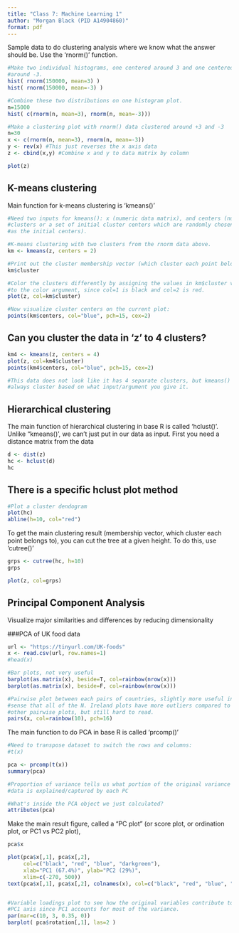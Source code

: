 ```yaml
---
title: "Class 7: Machine Learning 1"
author: "Morgan Black (PID A14904860)"
format: pdf
---
```


Sample data to do clustering analysis where we know what the answer should be. Use the 'rnorm()' function.

```r

#Make two individual histograms, one centered around 3 and one centered 
#around -3.
hist( rnorm(150000, mean=3) )
hist( rnorm(150000, mean=-3) )

#Combine these two distributions on one histogram plot.
n=15000
hist( c(rnorm(n, mean=3), rnorm(n, mean=-3)))

```

```r

#Make a clustering plot with rnorm() data clustered around +3 and -3
n=30
x <- c(rnorm(n, mean=3), rnorm(n, mean=-3))
y <- rev(x) #This just reverses the x axis data
z <- cbind(x,y) #Combine x and y to data matrix by column

plot(z)

```

## K-means clustering
Main function for k-means clustering is 'kmeans()'

```r

#Need two inputs for kmeans(): x (numeric data matrix), and centers (number of 
#clusters or a set of initial cluster centers which are randomly chosen from x 
#as the initial centers).

#K-means clustering with two clusters from the rnorm data above.
km <- kmeans(z, centers = 2)

#Print out the cluster membership vector (which cluster each point belongs to).
km$cluster

#Color the clusters differently by assigning the values in km$cluster vector 
#to the color argument, since col=1 is black and col=2 is red.
plot(z, col=km$cluster)

#Now visualize cluster centers on the current plot:
points(km$centers, col="blue", pch=15, cex=2)

```



## Can you cluster the data in 'z' to 4 clusters?

```r

km4 <- kmeans(z, centers = 4)
plot(z, col=km4$cluster)
points(km4$centers, col="blue", pch=15, cex=2)

#This data does not look like it has 4 separate clusters, but kmeans() will 
#always cluster based on what input/argument you give it.

```


## Hierarchical clustering 

The main function of hierarchical clustering in base R is called 'hclust()'. 
Unlike "kmeans()', we can't just put in our data as input. First you need a distance matrix from the data

```r

d <- dist(z)
hc <- hclust(d)
hc

```

## There is a specific hclust plot method

```r

#Plot a cluster dendogram 
plot(hc)
abline(h=10, col="red") 

```

To get the main clustering result (membership vector, which cluster each point belongs to), you can cut the tree at a given height. To do this, use 'cutree()'

```r

grps <- cutree(hc, h=10)
grps

plot(z, col=grps)


```


## Principal Component Analysis
Visualize major similarities and differences by reducing dimensionality

###PCA of UK food data

```r

url <- "https://tinyurl.com/UK-foods"
x <- read.csv(url, row.names=1)
#head(x)

#Bar plots, not very useful
barplot(as.matrix(x), beside=T, col=rainbow(nrow(x)))
barplot(as.matrix(x), beside=F, col=rainbow(nrow(x)))

#Pairwise plot between each pairs of countries, slightly more useful in the 
#sense that all of the N. Ireland plots have more outliers compared to the 
#other pairwise plots, but still hard to read. 
pairs(x, col=rainbow(10), pch=16)

```

The main function to do PCA in base R is called 'prcomp()'

```r

#Need to transpose dataset to switch the rows and columns:
#t(x)

pca <- prcomp(t(x))
summary(pca)

#Proportion of variance tells us what portion of the original variance in the 
#data is explained/captured by each PC

```

```r

#What's inside the PCA object we just calculated?
attributes(pca)

```


Make the main result figure, called a "PC plot" (or score plot, or ordination plot, or PC1 vs PC2 plot), 
```r
pca$x

plot(pca$x[,1], pca$x[,2], 
     col=c("black", "red", "blue", "darkgreen"), 
     xlab="PC1 (67.4%)", ylab="PC2 (29%)",
     xlim=c(-270, 500))
text(pca$x[,1], pca$x[,2], colnames(x), col=c("black", "red", "blue", "darkgreen"))


#Variable loadings plot to see how the original variables contribute to our 
#PC1 axis since PC1 accounts for most of the variance.
par(mar=c(10, 3, 0.35, 0))
barplot( pca$rotation[,1], las=2 )
```


